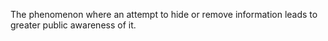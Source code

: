 
The phenomenon where an attempt to hide or remove information leads to greater public awareness of it.